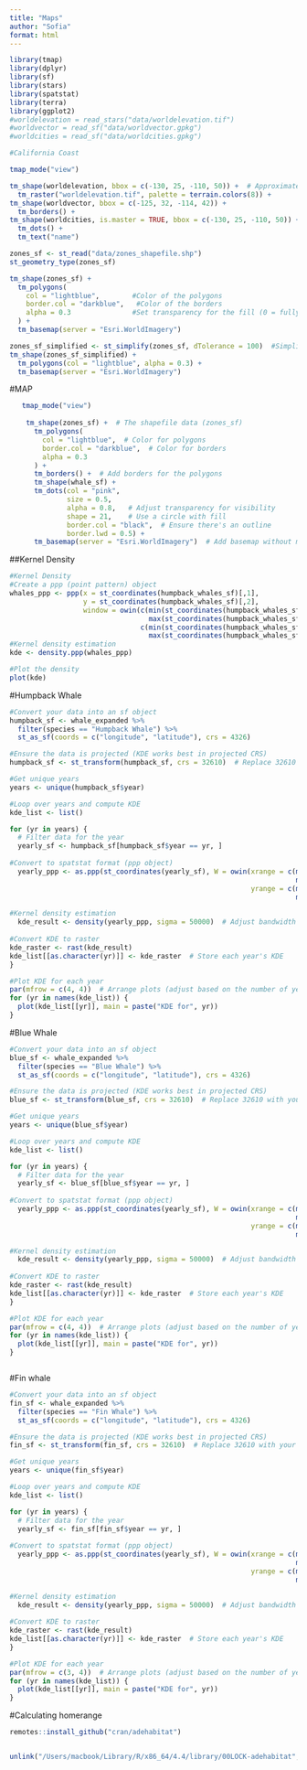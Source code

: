 ```yaml
---
title: "Maps"
author: "Sofia"
format: html
---
```


```r
library(tmap)
library(dplyr)
library(sf)
library(stars)
library(spatstat)
library(terra)
library(ggplot2) 
#worldelevation = read_stars("data/worldelevation.tif")
#worldvector = read_sf("data/worldvector.gpkg")
#worldcities = read_sf("data/worldcities.gpkg")
```


```r
#California Coast

tmap_mode("view")

tm_shape(worldelevation, bbox = c(-130, 25, -110, 50)) +  # Approximate California extent
  tm_raster("worldelevation.tif", palette = terrain.colors(8)) +
tm_shape(worldvector, bbox = c(-125, 32, -114, 42)) +
  tm_borders() +
tm_shape(worldcities, is.master = TRUE, bbox = c(-130, 25, -110, 50)) +
  tm_dots() +
  tm_text("name")

```

```r
zones_sf <- st_read("data/zones_shapefile.shp")
st_geometry_type(zones_sf)

tm_shape(zones_sf) + 
  tm_polygons(
    col = "lightblue",        #Color of the polygons
    border.col = "darkblue",   #Color of the borders
    alpha = 0.3               #Set transparency for the fill (0 = fully transparent, 1 = fully opaque)
  ) +
  tm_basemap(server = "Esri.WorldImagery")


```

```r
zones_sf_simplified <- st_simplify(zones_sf, dTolerance = 100)  #Simplify geometries
tm_shape(zones_sf_simplified) + 
  tm_polygons(col = "lightblue", alpha = 0.3) + 
  tm_basemap(server = "Esri.WorldImagery")

```

#MAP
```r

   tmap_mode("view")  
    
    tm_shape(zones_sf) +  # The shapefile data (zones_sf)
      tm_polygons(
        col = "lightblue",  # Color for polygons
        border.col = "darkblue",  # Color for borders
        alpha = 0.3
      ) +
      tm_borders() +  # Add borders for the polygons
      tm_shape(whale_sf) +
      tm_dots(col = "pink",
              size = 0.5, 
              alpha = 0.8,   # Adjust transparency for visibility
              shape = 21,    # Use a circle with fill
              border.col = "black",  # Ensure there's an outline
              border.lwd = 0.5) +
      tm_basemap(server = "Esri.WorldImagery")  # Add basemap without max.native.zoom
```

##Kernel Density 

```r
#Kernel Density
#Create a ppp (point pattern) object
whales_ppp <- ppp(x = st_coordinates(humpback_whales_sf)[,1],
                  y = st_coordinates(humpback_whales_sf)[,2],
                  window = owin(c(min(st_coordinates(humpback_whales_sf)[,1]), 
                                  max(st_coordinates(humpback_whales_sf)[,1])), 
                                c(min(st_coordinates(humpback_whales_sf)[,2]), 
                                  max(st_coordinates(humpback_whales_sf)[,2]))))
#Kernel density estimation
kde <- density.ppp(whales_ppp)

#Plot the density
plot(kde)

```

#Humpback Whale

```r

#Convert your data into an sf object
humpback_sf <- whale_expanded %>%
  filter(species == "Humpback Whale") %>%
  st_as_sf(coords = c("longitude", "latitude"), crs = 4326)

#Ensure the data is projected (KDE works best in projected CRS)
humpback_sf <- st_transform(humpback_sf, crs = 32610)  # Replace 32610 with your UTM zone

#Get unique years
years <- unique(humpback_sf$year)

#Loop over years and compute KDE
kde_list <- list()

for (yr in years) {
  # Filter data for the year
  yearly_sf <- humpback_sf[humpback_sf$year == yr, ]
  
#Convert to spatstat format (ppp object)
  yearly_ppp <- as.ppp(st_coordinates(yearly_sf), W = owin(xrange = c(min(st_coordinates(yearly_sf)[,1]), 
                                                                      max(st_coordinates(yearly_sf)[,1])), 
                                                           yrange = c(min(st_coordinates(yearly_sf)[,2]), 
                                                                      max(st_coordinates(yearly_sf)[,2]))))

#Kernel density estimation
  kde_result <- density(yearly_ppp, sigma = 50000)  # Adjust bandwidth (sigma) as needed
  
#Convert KDE to raster
kde_raster <- rast(kde_result)
kde_list[[as.character(yr)]] <- kde_raster  # Store each year's KDE
}

#Plot KDE for each year
par(mfrow = c(4, 4))  # Arrange plots (adjust based on the number of years)
for (yr in names(kde_list)) {
  plot(kde_list[[yr]], main = paste("KDE for", yr))
}

```

#Blue Whale
```r

#Convert your data into an sf object
blue_sf <- whale_expanded %>%
  filter(species == "Blue Whale") %>%
  st_as_sf(coords = c("longitude", "latitude"), crs = 4326)

#Ensure the data is projected (KDE works best in projected CRS)
blue_sf <- st_transform(blue_sf, crs = 32610)  # Replace 32610 with your UTM zone

#Get unique years
years <- unique(blue_sf$year)

#Loop over years and compute KDE
kde_list <- list()

for (yr in years) {
  # Filter data for the year
  yearly_sf <- blue_sf[blue_sf$year == yr, ]
  
#Convert to spatstat format (ppp object)
  yearly_ppp <- as.ppp(st_coordinates(yearly_sf), W = owin(xrange = c(min(st_coordinates(yearly_sf)[,1]), 
                                                                      max(st_coordinates(yearly_sf)[,1])), 
                                                           yrange = c(min(st_coordinates(yearly_sf)[,2]), 
                                                                      max(st_coordinates(yearly_sf)[,2]))))

#Kernel density estimation
  kde_result <- density(yearly_ppp, sigma = 50000)  # Adjust bandwidth (sigma) as needed
  
#Convert KDE to raster
kde_raster <- rast(kde_result)
kde_list[[as.character(yr)]] <- kde_raster  # Store each year's KDE
}

#Plot KDE for each year
par(mfrow = c(4, 4))  # Arrange plots (adjust based on the number of years)
for (yr in names(kde_list)) {
  plot(kde_list[[yr]], main = paste("KDE for", yr))
}



```

#Fin whale
```r

#Convert your data into an sf object
fin_sf <- whale_expanded %>%
  filter(species == "Fin Whale") %>%
  st_as_sf(coords = c("longitude", "latitude"), crs = 4326)

#Ensure the data is projected (KDE works best in projected CRS)
fin_sf <- st_transform(fin_sf, crs = 32610)  # Replace 32610 with your UTM zone

#Get unique years
years <- unique(fin_sf$year)

#Loop over years and compute KDE
kde_list <- list()

for (yr in years) {
  # Filter data for the year
  yearly_sf <- fin_sf[fin_sf$year == yr, ]
  
#Convert to spatstat format (ppp object)
  yearly_ppp <- as.ppp(st_coordinates(yearly_sf), W = owin(xrange = c(min(st_coordinates(yearly_sf)[,1]), 
                                                                      max(st_coordinates(yearly_sf)[,1])), 
                                                           yrange = c(min(st_coordinates(yearly_sf)[,2]), 
                                                                      max(st_coordinates(yearly_sf)[,2]))))

#Kernel density estimation
  kde_result <- density(yearly_ppp, sigma = 50000)  # Adjust bandwidth (sigma) as needed
  
#Convert KDE to raster
kde_raster <- rast(kde_result)
kde_list[[as.character(yr)]] <- kde_raster  # Store each year's KDE
}

#Plot KDE for each year
par(mfrow = c(3, 4))  # Arrange plots (adjust based on the number of years)
for (yr in names(kde_list)) {
  plot(kde_list[[yr]], main = paste("KDE for", yr))
}
```

#Calculating homerange 

```r
remotes::install_github("cran/adehabitat")



```


```r
unlink("/Users/macbook/Library/R/x86_64/4.4/library/00LOCK-adehabitat", recursive = TRUE)

```


